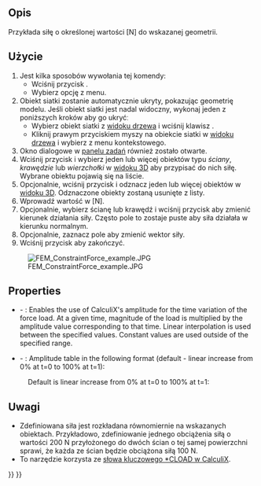 <languages/>

{{Docnav
|[[FEM_ConstraintSpring/pl|Sprężyna]]
|[[FEM_ConstraintPressure/pl|Obciążenie ciśnieniem]]
|[[FEM_Workbench|FEM]]
|IconL=FEM_ConstraintSpring.svg
|IconR=FEM_ConstraintPressure.svg
|IconC=Workbench_FEM.svg
}}

{{GuiCommandContainer|
{{GuiCommand/pl
|Name=FEM ConstraintForce
|Name/pl=MES: Obciążenie siłą
|MenuLocation= Model → Warunki brzegowe i obciążenia mechaniczne → Obciążenie siłą
|Workbenches=[[FEM_Workbench/pl|MES]]
|SeeAlso=[[FEM_ConstraintPressure/pl|MES Obciążenie ciśnieniem]]
}}
{{GuiCommandFemInfo/pl
|Solvers=Wszystkie
}}
}}

<span id="Description"></span>
==Opis==

Przykłada siłę o określonej wartości [N] do wskazanej geometrii.

<span id="Usage"></span>
==Użycie==

# Jest kilka sposobów wywołania tej komendy:
#* Wciśnij przycisk {{Button|[[Image:FEM_ConstraintForce.svg|16px]] [[FEM_ConstraintForce/pl|Obciążenie siłą]]}}.
#* Wybierz opcję {{MenuCommand|Model → Warunki brzegowe i obciążenia mechaniczne → [[Image:FEM_ConstraintForce.svg|16px]] Obciążenie siłą}} z menu.
# Obiekt siatki zostanie automatycznie ukryty, pokazując geometrię modelu. Jeśli obiekt siatki jest nadal widoczny, wykonaj jeden z poniższych kroków aby go ukryćː
#* Wybierz obiekt siatki z [[Tree_view/pl|widoku drzewa]] i wciśnij klawisz {{KEY|spacja}}.
#* Kliknij prawym przyciskiem myszy na obiekcie siatki w [[Tree_view/pl|widoku drzewa]] i wybierz {{MenuCommand|Ukryj zaznaczone}} z menu kontekstowego.
# Okno dialogowe {{MenuCommand|Parametry cech analizy}} w [[Task_panel/pl|panelu zadań]] również zostało otwarte.
# Wciśnij przycisk {{Button|Dodaj}} i wybierz jeden lub więcej obiektów typu ''ściany'', ''krawędzie'' lub ''wierzchołki'' w [[3D_view/pl|widoku 3D]] aby przypisać do nich siłę. Wybrane obiektu pojawią się na liście.
# Opcjonalnie, wciśnij przycisk {{Button|Usuń}} i odznacz jeden lub więcej obiektów w [[3D_view/pl|widoku 3D]]. Odznaczone obiekty zostaną usunięte z listy.
# Wprowadź wartość {{MenuCommand|Siła}} w [N].
# Opcjonalnie, wybierz ścianę lub krawędź i wciśnij przycisk {{Button|Kierunek}} aby zmienić kierunek działania siły. Często pole to zostaje puste aby siła działała w kierunku normalnym.
# Opcjonalnie, zaznacz pole {{MenuCommand|Odwróć kierunek}} aby zmienić wektor siły.
# Wciśnij przycisk {{Button|OK}} aby zakończyć.

[[File:FEM ConstraintForce example.JPG]]

==Properties==

* {{PropertyData|Enable Amplitude}} - {{Version|1.1}}: Enables the use of CalculiX's amplitude for the time variation of the force load. At a given time, magnitude of the load is multiplied by the amplitude value corresponding to that time. Linear interpolation is used between the specified values. Constant values are used outside of the specified range.
* {{PropertyData|Amplitude Values}} - {{Version|1.1}}: Amplitude table in the following format (default - linear increase from 0% at t=0 to 100% at t=1):

: {{Code|lang=text|code=
time_1, amplitude_value_1
...
}}

: Default is linear increase from 0% at t=0 to 100% at t=1:

: {{Code|lang=text|code=
0, 0
1, 1
}}

<span id="Notes"></span>
==Uwagi==

* Zdefiniowana siła jest rozkładana równomiernie na wskazanych obiektach. Przykładowo, zdefiniowanie jednego obciążenia siłą o wartości 200 N przyłożonego do dwóch ścian o tej samej powierzchni sprawi, że każda ze ścian będzie obciążona siłą 100 N.
* To narzędzie korzysta ze [https://web.mit.edu/calculix_v2.7/CalculiX/ccx_2.7/doc/ccx/node172.html słowa kluczowego *CLOAD w CalculiX].


{{Docnav
|[[FEM_ConstraintSpring/pl|Sprężyna]]
|[[FEM_ConstraintPressure/pl|Obciążenie ciśnieniem]]
|[[FEM_Workbench/pl|MES]]
|IconL=FEM_ConstraintSpring.svg
|IconR=FEM_ConstraintPressure.svg
|IconC=Workbench_FEM.svg
}}

{{FEM Tools navi{{#translation:}}}}
{{Userdocnavi{{#translation:}}}}